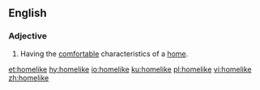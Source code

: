 ==English==

===Adjective===
{{en-adj}}
# Having the [[comfortable]] characteristics of a [[home]].

[[et:homelike]]
[[hy:homelike]]
[[io:homelike]]
[[ku:homelike]]
[[pl:homelike]]
[[vi:homelike]]
[[zh:homelike]]